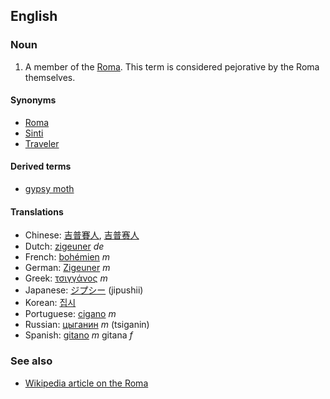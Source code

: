 ==English==
===Noun===<!-- proper noun? -->

# A member of the [[Roma]].  This term is considered pejorative by the Roma themselves.

====Synonyms====
*[[Roma]]
*[[Sinti]]
*[[Traveler]]

====Derived terms====
*[[gypsy moth]]

====Translations====
*Chinese: [[吉普賽人]], [[吉普赛人]]
*Dutch: [[zigeuner]] ''de''
*French: [[bohémien]] ''m''
*German: [[Zigeuner]] ''m''
*Greek: [[τσιγγάνος]] ''m''
*Japanese: [[ジプシー]] (jipushii)
*Korean: [[집시]]
*Portuguese: [[cigano]] ''m''
*Russian: [[цыганин]] ''m'' (tsiganin)
*Spanish: [[gitano]] ''m'' gitana ''f''

===See also===
*[[w:Roma_%28people%29|Wikipedia article on the Roma]]